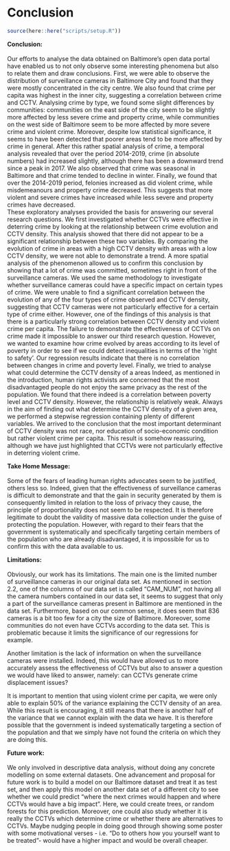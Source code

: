 # Conclusion {.tabset}

```r
source(here::here("scripts/setup.R"))
```

**Conclusion:** <br><br>
Our efforts to analyse the data obtained on Baltimore's open data portal have enabled us to not only observe some interesting phenomena but also to relate them and draw conclusions. First, we were able to observe the distribution of surveillance cameras in Baltimore City and found that they were mostly concentrated in the city centre. We also found that crime per capita was highest in the inner city, suggesting a correlation between crime and CCTV. Analysing crime by type, we found some slight differences by communities: communities on the east side of the city seem to be slightly more affected by less severe crime and property crime, while communities on the west side of Baltimore seem to be more affected by more severe crime and violent crime.  Moreover, despite low statistical significance, it seems to have been detected that poorer areas tend to be more affected by crime in general. After this rather spatial analysis of crime, a temporal analysis revealed that over the period 2014-2019, crime (in absolute numbers) had increased slightly, although there has been a downward trend since a peak in 2017. We also observed that crime was seasonal in Baltimore and that crime tended to decline in winter. Finally, we found that over the 2014-2019 period, felonies increased as did violent crime, while misdemeanours and property crime decreased. This suggests that more violent and severe crimes have increased while less severe and property crimes have decreased. 
<br>
These exploratory analyses provided the basis for answering our several research questions. We first investigated whether CCTVs were effective in deterring crime by looking at the relationship between crime evolution and CCTV density. This analysis showed that there did not appear to be a significant relationship between these two variables. By comparing the evolution of crime in areas with a high CCTV density with areas with a low CCTV density, we were not able to demonstrate a trend. A more spatial analysis of the phenomenon allowed us to confirm this conclusion by showing that a lot of crime was committed, sometimes right in front of the surveillance cameras. We used the same methodology to investigate whether surveillance cameras could have a specific impact on certain types of crime. We were unable to find a significant correlation between the evolution of any of the four types of crime observed and CCTV density, suggesting that CCTV cameras were not particularly effective for a certain type of crime either. However, one of the findings of this analysis is that there is a particularly strong correlation between CCTV density and violent crime per capita. The failure to demonstrate the effectiveness of CCTVs on crime made it impossible to answer our third research question. However, we wanted to examine how crime evolved by areas according to its level of poverty in order to see if we could detect inequalities in terms of the 'right to safety'. Our regression results indicate that there is no correlation between changes in crime and poverty level. Finally, we tried to analyse what could determine the CCTV density of a areas Indeed, as mentioned in the introduction, human rights activists are concerned that the most disadvantaged people do not enjoy the same privacy as the rest of the population. We found that there indeed is a correlation between poverty level and CCTV density. However, the relationship is relatively weak. Always in the aim of finding out what determine the CCTV density of a given area, we performed a stepwise regression containing plenty of different variables. We arrived to the conclusion that the most important determinant of CCTV density was not race, nor education of socio-economic condition but rather violent crime per capita. This result is somehow reassuring, although we have just highlighted that CCTVs were not particularly effective in deterring violent crime.

**Take Home Message:**<br><br>
Some of the fears of leading human rights advocates seem to be justified, others less so. Indeed, given that the effectiveness of surveillance cameras is difficult to demonstrate and that the gain in security generated by them is consequently limited in relation to the loss of privacy they cause, the principle of proportionality does not seem to be respected. It is therefore legitimate to doubt the validity of massive data collection under the guise of protecting the population. However, with regard to their fears that the government is systematically and specifically targeting certain members of the population who are already disadvantaged, it is impossible for us to confirm this with the data available to us.

**Limitations:** <br><br>
Obviously, our work has its limitations. The main one is the limited number of surveillance cameras in our original data set. As mentioned in section 2.2, one of the columns of our data set is called "CAM_NUM", not having all the camera numbers contained in our data set, it seems to suggest that only a part of the surveillance cameras present in Baltimore are mentioned in the data set. Furthermore, based on our common sense, it does seem that 836 cameras is a bit too few for a city the size of Baltimore. Moreover, some communities do not even have CCTVs according to the data set. This is problematic because it limits the significance of our regressions for example. 

Another limitation is the lack of information on when the surveillance cameras were installed. Indeed, this would have allowed us to more accurately assess the effectiveness of CCTVs but also to answer a question we would have liked to answer, namely: can CCTVs generate crime displacement issues? 

It is important to mention that using violent crime per capita, we were only able to explain 50% of the variance explaining the CCTV density of an area. While this result is encouraging, it still means that there is another half of the variance that we cannot explain with the data we have. It is therefore possible that the government is indeed systematically targeting a section of the population and that we simply have not found the criteria on which they are doing this.

**Future work:** <br><br>
We only involved in descriptive data analysis, without doing any concrete modelling on some external datasets. One advancement and proposal for future work is to build a model on our Baltimore dataset and treat it as test set, and then apply this model on another data set of a different city to see whether we could predict "where the next crimes would happen and where CCTVs would have a big impact". Here, we could create trees, or random forests for this prediction. Moreover, one could also study whether it is really the CCTVs which determine crime or whether there are alternatives to CCTVs. Maybe nudging people in doing good through showing some poster with some motivational verses - i.e. "Do to others how you yourself want to be treated"- would have a higher impact and would be overall cheaper. 